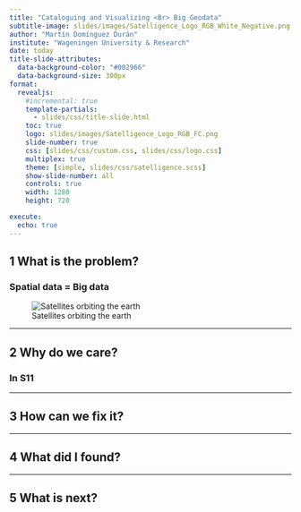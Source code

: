 ```yaml
---
title: "Cataloguing and Visualizing <Br> Big Geodata"
subtitle-image: slides/images/Satelligence_Logo_RGB_White_Negative.png
author: "Martín Domínguez Durán"
institute: "Wageningen University & Research"
date: today
title-slide-attributes:
  data-background-color: "#002966"
  data-background-size: 300px
format: 
  revealjs:
    #incremental: true
    template-partials:
      - slides/css/title-slide.html
    toc: true
    logo: slides/images/Satelligence_Logo_RGB_FC.png
    slide-number: true
    css: [slides/css/custom.css, slides/css/logo.css]
    multiplex: true
    theme: [simple, slides/css/satelligence.scss]
    show-slide-number: all
    controls: true
    width: 1280
    height: 720

execute:
  echo: true
---
```


## [1]{.circle}  What is the problem?

### Spatial data = Big data

![Satellites orbiting the earth](https://www.esa.int/var/esa/storage/images/esa_multimedia/images/2019/10/distribution_of_space_debris_around_earth/20823922-1-eng-GB/Distribution_of_space_debris_around_Earth_pillars.gif)

---

## [2]{.circle} Why do we care?

### In S11 

---

## [3]{.circle} How can we fix it?

---

## [4]{.circle} What did I found?

---

## [5]{.circle} What is next?